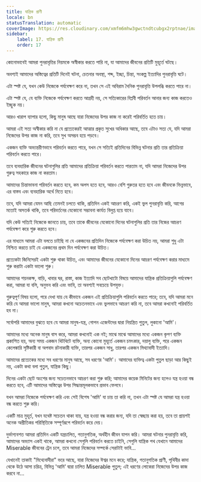 ```yaml
---
title: যান্ত্রিক প্রাণী
locale: bn
statusTranslation: automatic
coverImage: https://res.cloudinary.com/xmfm6mhw3gwctndtcubgx2rptnae/image/upload/v1740468922/small_cover_tratado_de_psicologia_revolucionaria_a4c0dca4e0.webp
sidebar:
    label: 17. যান্ত্রিক প্রাণী
    order: 17
---
```

কোনোভাবেই আমরা পুনরাবৃত্তির নিয়মকে অস্বীকার করতে পারি না, যা আমাদের জীবনের প্রতিটি মুহূর্তে ঘটছে।

অবশ্যই আমাদের অস্তিত্বের প্রতিটি দিনেই ঘটনা, চেতনার অবস্থা, শব্দ, ইচ্ছা, চিন্তা, সংকল্প ইত্যাদির পুনরাবৃত্তি ঘটে।

এটা স্পষ্ট যে, যখন কেউ নিজেকে পর্যবেক্ষণ করে না, তখন সে এই অবিরাম দৈনিক পুনরাবৃত্তি উপলব্ধি করতে পারে না।

এটা স্পষ্ট যে, যে ব্যক্তি নিজেকে পর্যবেক্ষণ করতে আগ্রহী নয়, সে সত্যিকারের বিপ্লবী পরিবর্তন আনার জন্য কাজ করতেও ইচ্ছুক নয়।

আরও খারাপ ব্যাপার হলো, কিছু মানুষ আছে যারা নিজেদের উপর কাজ না করেই পরিবর্তিত হতে চায়।

আমরা এই সত্য অস্বীকার করি না যে প্রত্যেকেরই আত্মার প্রকৃত সুখের অধিকার আছে, তবে এটাও সত্য যে, যদি আমরা নিজেদের উপর কাজ না করি, তবে সুখ অসম্ভব হয়ে পড়বে।

একজন ব্যক্তি অভ্যন্তরীণভাবে পরিবর্তন করতে পারে, যখন সে সত্যিই প্রতিদিনের বিভিন্ন ঘটনার প্রতি তার প্রতিক্রিয়া পরিবর্তন করতে পারে।

তবে ব্যবহারিক জীবনের ঘটনাগুলির প্রতি আমাদের প্রতিক্রিয়া পরিবর্তন করতে পারতাম না, যদি আমরা নিজেদের উপর গুরুত্ব সহকারে কাজ না করতাম।

আমাদের চিন্তাভাবনা পরিবর্তন করতে হবে, কম অলস হতে হবে, আরও বেশি গুরুতর হতে হবে এবং জীবনকে ভিন্নভাবে, এর বাস্তব এবং ব্যবহারিক অর্থে নিতে হবে।

তবে, যদি আমরা যেমন আছি তেমনই চলতে থাকি, প্রতিদিন একই আচরণ করি, একই ভুল পুনরাবৃত্তি করি, আগের মতোই অসতর্ক থাকি, তবে পরিবর্তনের যেকোনো সম্ভাবনা কার্যত বিলুপ্ত হয়ে যাবে।

যদি কেউ সত্যিই নিজেকে জানতে চায়, তবে তাকে জীবনের যেকোনো দিনের ঘটনাগুলির প্রতি তার নিজের আচরণ পর্যবেক্ষণ করে শুরু করতে হবে।

এর মাধ্যমে আমরা এটা বলতে চাইছি না যে একজনের প্রতিদিন নিজেকে পর্যবেক্ষণ করা উচিত নয়, আমরা শুধু এটা নিশ্চিত করতে চাই যে একজনের প্রথম দিন পর্যবেক্ষণ করা উচিত।

প্রত্যেকটা জিনিসেরই একটা শুরু থাকা উচিত, এবং আমাদের জীবনের যেকোনো দিনের আচরণ পর্যবেক্ষণ করার মাধ্যমে শুরু করাটা একটা ভালো শুরু।

আমাদের শয়নকক্ষ, বাড়ি, খাবার ঘর, রাস্তা, কাজ ইত্যাদি সব ছোটখাটো বিষয়ে আমাদের যান্ত্রিক প্রতিক্রিয়াগুলি পর্যবেক্ষণ করা, আমরা যা বলি, অনুভব করি এবং ভাবি, তা অবশ্যই সবচেয়ে উপযুক্ত।

গুরুত্বপূর্ণ বিষয় হলো, পরে দেখা যায় যে কীভাবে একজন এই প্রতিক্রিয়াগুলি পরিবর্তন করতে পারে; তবে, যদি আমরা মনে করি যে আমরা ভালো মানুষ, আমরা কখনো অচেতনভাবে এবং ভুলভাবে আচরণ করি না, তবে আমরা কখনোই পরিবর্তিত হব না।

সর্বোপরি আমাদের বুঝতে হবে যে আমরা মানুষ-যন্ত্র, গোপন এজেন্টদের দ্বারা নিয়ন্ত্রিত পুতুল, লুকানো 'আমি'।

আমাদের মধ্যে অনেক মানুষ বাস করে, আমরা কখনোই এক নই; মাঝে মাঝে আমাদের মধ্যে একজন কৃপণ ব্যক্তি প্রকাশিত হয়, অন্য সময় একজন খিটখিটে ব্যক্তি, অন্য কোনো মুহূর্তে একজন চমৎকার, দয়ালু ব্যক্তি, পরে একজন কেলেঙ্কারি সৃষ্টিকারী বা অপবাদ রটনাকারী ব্যক্তি, তারপর একজন সাধু, তারপর একজন মিথ্যাবাদী ইত্যাদি।

আমাদের প্রত্যেকের মধ্যে সব ধরণের মানুষ আছে, সব ধরণের 'আমি'। আমাদের ব্যক্তিত্ব একটা পুতুল ছাড়া আর কিছুই নয়, একটা কথা বলা পুতুল, যান্ত্রিক কিছু।

দিনের একটা ছোট অংশের জন্য সচেতনভাবে আচরণ করা শুরু করি; আমাদের কয়েক মিনিটের জন্য হলেও যন্ত্র হওয়া বন্ধ করতে হবে, এটি আমাদের অস্তিত্বের উপর সিদ্ধান্তমূলকভাবে প্রভাব ফেলবে।

যখন আমরা নিজেকে পর্যবেক্ষণ করি এবং সেই বিশেষ 'আমি' যা চায় তা করি না, তখন এটা স্পষ্ট যে আমরা যন্ত্র হওয়া বন্ধ করতে শুরু করি।

একটি মাত্র মুহূর্ত, যখন যথেষ্ট সচেতন থাকা যায়, যন্ত্র হওয়া বন্ধ করার জন্য, যদি তা স্বেচ্ছায় করা হয়, তবে তা প্রায়শই অনেক অপ্রীতিকর পরিস্থিতিকে সম্পূর্ণরূপে পরিবর্তন করে দেয়।

দুর্ভাগ্যবশত আমরা প্রতিদিন একটি যন্ত্রচালিত, গতানুগতিক, অর্থহীন জীবন যাপন করি। আমরা ঘটনার পুনরাবৃত্তি করি, আমাদের অভ্যাস একই থাকে, আমরা কখনো সেগুলি পরিবর্তন করতে চাইনি, সেগুলি যান্ত্রিক পথ যেখানে আমাদের Miserable জীবনের ট্রেন চলে, তবে আমরা নিজেদের সম্পর্কে সেরাটাই ভাবি...

যেখানেই তাকাই "মিথ্যেবাদীরা" ভরে আছে, যারা নিজেদের ঈশ্বর মনে করে; যান্ত্রিক, গতানুগতিক প্রাণী, পৃথিবীর কাদা থেকে উঠে আসা চরিত্র, বিভিন্ন 'আমি' দ্বারা চালিত Miserable পুতুল; এই ধরণের লোকেরা নিজেদের উপর কাজ করবে না...

